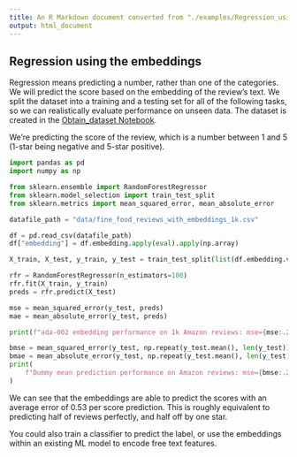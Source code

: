 ```yaml
---
title: An R Markdown document converted from "./examples/Regression_using_embeddings.ipynb"
output: html_document
---
```


## Regression using the embeddings

Regression means predicting a number, rather than one of the categories. We will predict the score based on the embedding of the review's text. We split the dataset into a training and a testing set for all of the following tasks, so we can realistically evaluate performance on unseen data. The dataset is created in the [Obtain_dataset Notebook](Obtain_dataset.ipynb).

We're predicting the score of the review, which is a number between 1 and 5 (1-star being negative and 5-star positive).

```python
import pandas as pd
import numpy as np

from sklearn.ensemble import RandomForestRegressor
from sklearn.model_selection import train_test_split
from sklearn.metrics import mean_squared_error, mean_absolute_error

datafile_path = "data/fine_food_reviews_with_embeddings_1k.csv"

df = pd.read_csv(datafile_path)
df["embedding"] = df.embedding.apply(eval).apply(np.array)

X_train, X_test, y_train, y_test = train_test_split(list(df.embedding.values), df.Score, test_size=0.2, random_state=42)

rfr = RandomForestRegressor(n_estimators=100)
rfr.fit(X_train, y_train)
preds = rfr.predict(X_test)

mse = mean_squared_error(y_test, preds)
mae = mean_absolute_error(y_test, preds)

print(f"ada-002 embedding performance on 1k Amazon reviews: mse={mse:.2f}, mae={mae:.2f}")
```

```python
bmse = mean_squared_error(y_test, np.repeat(y_test.mean(), len(y_test)))
bmae = mean_absolute_error(y_test, np.repeat(y_test.mean(), len(y_test)))
print(
    f"Dummy mean prediction performance on Amazon reviews: mse={bmse:.2f}, mae={bmae:.2f}"
)
```

We can see that the embeddings are able to predict the scores with an average error of 0.53 per score prediction. This is roughly equivalent to predicting half of reviews perfectly, and half off by one star.

You could also train a classifier to predict the label, or use the embeddings within an existing ML model to encode free text features.

